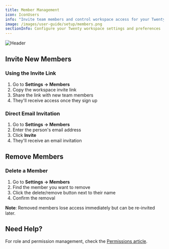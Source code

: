 ```yaml
---
title: Member Management
icon: IconUsers
info: "Invite team members and control workspace access for your Twenty workspace."
image: /images/user-guide/setup/members.png
sectionInfo: Configure your Twenty workspace settings and preferences
---
```

<Frame>
  <img src="/images/user-guide/setup/members.png" alt="Header" />
</Frame>

## Invite New Members

### Using the Invite Link
1. Go to **Settings → Members**
2. Copy the workspace invite link
3. Share the link with new team members
4. They'll receive access once they sign up

### Direct Email Invitation
1. Go to **Settings → Members**
2. Enter the person's email address
3. Click **Invite**
4. They'll receive an email invitation

## Remove Members

### Delete a Member
1. Go to **Settings → Members**
2. Find the member you want to remove
3. Click the delete/remove button next to their name
4. Confirm the removal

**Note**: Removed members lose access immediately but can be re-invited later.

## Need Help?

For role and permission management, check the [Permissions article](/user-guide/section/settings/permissions).



